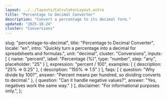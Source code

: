```yaml
---
layout: ../../layouts/CalculatorLayout.astro
title: "Percentage to Decimal Converter"
description: "Convert a percentage to its decimal form."
updated: "2025-10-24"
cluster: "Conversions"
---
```


  slug: "percentage-to-decimal",
  title: "Percentage to Decimal Converter",
  locale: "en",
  intro: "Quickly turn a percentage into a decimal for spreadsheets and formulas.",
  unit: "decimal",
  cluster: "Conversions",
  inputs: [
    { name: "percent", label: "Percentage (%)", type: "number", step: "any", placeholder: "25" }
  ],
  expression: "percent / 100",
  examples: [
    { description: "25% ⇒ 0.25" },
    { description: "150% ⇒ 1.5" }
  ],
  faqs: [
    { question: "Why divide by 100?", answer: "Percent means per hundred, so dividing converts to decimal." },
    { question: "Can it handle negative values?", answer: "Yes, negatives work the same way." }
  ],
  disclaimer: "For informational purposes only.",
};

<Calculator schema={schema} />
